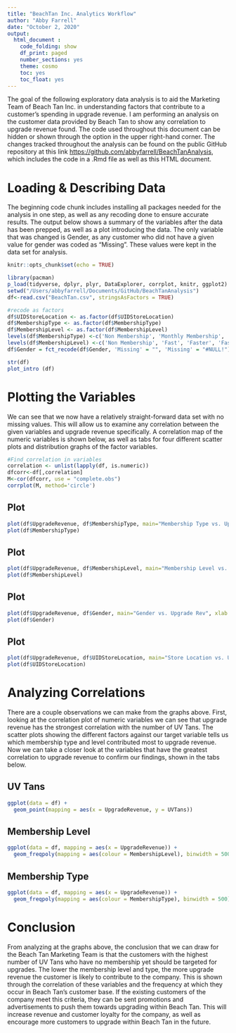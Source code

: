 ```yaml
---
title: "BeachTan Inc. Analytics Workflow"
author: "Abby Farrell"
date: "October 2, 2020"
output: 
  html_document :
    code_folding: show
    df_print: paged
    number_sections: yes
    theme: cosmo
    toc: yes
    toc_float: yes
---
```


The goal of the following exploratory data analysis is to aid the Marketing Team of Beach Tan Inc. in understanding factors that contribute to a customer's spending in upgrade revenue. I am performing an analysis on the customer data provided by Beach Tan to show any correlation to upgrade revenue found. The code used throughout this document can be hidden or shown through the option in the upper right-hand corner. The changes tracked throughout the analysis can be found on the public GitHub repository at this link <https://github.com/abbyfarrell/BeachTanAnalysis>, which includes the code in a .Rmd file as well as this HTML document.

# Loading & Describing Data

The beginning code chunk includes installing all packages needed for the analysis in one step, as well as any recoding done to ensure accurate results. The output below shows a summary of the variables after the data has been prepped, as well as a plot introducing the data. The only variable that was changed is Gender, as any customer who did not have a given value for gender was coded as "Missing". These values were kept in the data set for analysis.

```r
knitr::opts_chunk$set(echo = TRUE)
```
```r
library(pacman)
p_load(tidyverse, dplyr, plyr, DataExplorer, corrplot, knitr, ggplot2)
setwd("/Users/abbyfarrell/Documents/GitHub/BeachTanAnalysis")
df<-read.csv("BeachTan.csv", stringsAsFactors = TRUE)

#recode as factors
df$UIDStoreLocation <- as.factor(df$UIDStoreLocation)
df$MembershipType <- as.factor(df$MembershipType)
df$MembershipLevel <- as.factor(df$MembershipLevel)
levels(df$MembershipType) <-c('Non Membership', 'Monthly Membership', 'Annual Membership')
levels(df$MembershipLevel) <-c('Non Membership', 'Fast', 'Faster', 'Fastest', 'Instant')
df$Gender = fct_recode(df$Gender, 'Missing' = "", 'Missing' = "#NULL!")

str(df)
plot_intro (df)
```

# Plotting the Variables {.tabset .tabset-pills}

We can see that we now have a relatively straight-forward data set with no missing values. This will allow us to examine any correlation between the given variables and upgrade revenue specifically. A correlation map of the numeric variables is shown below, as well as tabs for four different scatter plots and distribution graphs of the factor variables.

```r
#Find correlation in variables
correlation <- unlist(lapply(df, is.numeric)) 
dfcorr<-df[,correlation]
M<-cor(dfcorr, use = "complete.obs")
corrplot(M, method='circle')
```

## Plot
```r
plot(df$UpgradeRevenue, df$MembershipType, main="Membership Type vs. Upgrade Rev", xlab = "Upgrade Revenue", ylab= "Membership Type", col="red")
plot(df$MembershipType)
```

## Plot
```r
plot(df$UpgradeRevenue, df$MembershipLevel, main="Membership Level vs. Upgrade Rev", xlab = "Upgrade Revenue", ylab= "Membership Level", col="blue")
plot(df$MembershipLevel)
```

## Plot
```r
plot(df$UpgradeRevenue, df$Gender, main="Gender vs. Upgrade Rev", xlab = "Upgrade Revenue", ylab= "Gender", col="green")
plot(df$Gender)
```

## Plot
```r
plot(df$UpgradeRevenue, df$UIDStoreLocation, main="Store Location vs. Upgrade Rev", xlab = "Upgrade Revenue", ylab= "Store Location", col="orange")
plot(df$UIDStoreLocation)
```

# Analyzing Correlations {.tabset .tabset-pills}

There are a couple observations we can make from the graphs above. First, looking at the correlation plot of numeric variables we can see that upgrade revenue has the strongest correlation with the number of UV Tans. The scatter plots showing the different factors against our target variable tells us which membership type and level contributed most to upgrade revenue. Now we can take a closer look at the variables that have the greatest correlation to upgrade revenue to confirm our findings, shown in the tabs below.

## UV Tans
```r
ggplot(data = df) +
  geom_point(mapping = aes(x = UpgradeRevenue, y = UVTans))
```

## Membership Level
```r
ggplot(data = df, mapping = aes(x = UpgradeRevenue)) + 
  geom_freqpoly(mapping = aes(colour = MembershipLevel), binwidth = 500)
```

## Membership Type
```r
ggplot(data = df, mapping = aes(x = UpgradeRevenue)) + 
  geom_freqpoly(mapping = aes(colour = MembershipType), binwidth = 500)
```

# Conclusion

From analyzing at the graphs above, the conclusion that we can draw for the Beach Tan Marketing Team is that the customers with the highest number of UV Tans who have no membership yet should be targeted for upgrades. The lower the membership level and type, the more upgrade revenue the customer is likely to contribute to the company. This is shown through the correlation of these variables and the frequency at which they occur in Beach Tan's customer base. If the existing customers of the company meet this criteria, they can be sent promotions and advertisements to push them towards upgrading within Beach Tan. This will increase revenue and customer loyalty for the company, as well as encourage more customers to upgrade within Beach Tan in the future.